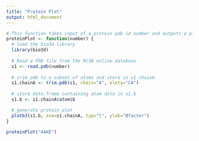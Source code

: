 ```yaml
---
title: "Protein Plot"
output: html_document
---
```


```r
# This function takes input of a protein pdb id number and outputs a plot for the protein. It reads the pdb data of the protein, trims the pdb data to a subset of atoms and generates a protein plot. To use this function, it must be called with a pdb id passed in as the only argument.
proteinPlot <- function(number) {
  # load the bio3d library
  library(bio3d)
  
  # Read a PDB file from the RCSB online database
  s1 <- read.pdb(number)
  
  # trim pdb to a subset of atoms and store in s1.chainA
  s1.chainA <- trim.pdb(s1, chain="A", elety="CA")
  
  # store data.frame containing atom data in s1.b
  s1.b <- s1.chainA$atom$b

  # generate protein plot
  plotb3(s1.b, sse=s1.chainA, typ="l", ylab="Bfactor")
}
```

```r
proteinPlot("4AKE")
```

